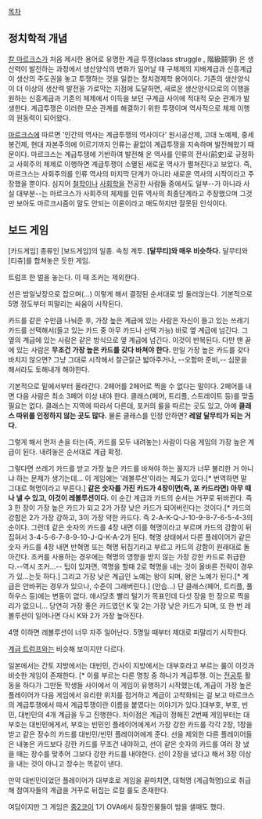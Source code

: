 [[목차]]

== 정치학적 개념 ==

[[칼 마르크스]]가 처음 제시한 용어로 유명한 계급 투쟁(class struggle , 階級鬪爭) 은 생산력이 발전하는 과정에서 생산양식의 변화가 일어날 때 구체제의 지배계급과 신흥계급이 생산의 주도권을 놓고 투쟁하는 것을 일컫는 정치경제학 용어이다. 기존의 생산양식이 더 이상의 생산력 발전을 가로막는 지점에 도달하면, 새로운 생산양식으로의 이행을 원하는 신흥계급과 기존의 체제에서 이득을 보던 구계급 사이에 적대적 모순 관계가 발생한다. 계급투쟁은 이러한 모순 관계를 해결하기 위한 투쟁이며 역사적으로 체제 이행의 원동력이 되어왔다.

[[마르크스]]에 따르면 '인간의 역사는 계급투쟁의 역사이다' 원시공산제, 고대 노예제, 중세 봉건제, 현대 자본주의에 이르기까지 인류는 끝없이 계급투쟁을 지속하며 발전해왔기 때문이다. 마르크스는 계급투쟁에 기반하여 발전해 온 역사를 인류의 전사(前史)로 규정하고 사회주의 체제로 이행하면 계급투쟁이 소멸된 새로운 역사가 펼쳐진다고 보았다. 즉, 마르크스는 사회주의를 인류 역사의 마지막 단계가 아니라 새로운 역사의 시작이라고 주장했을 뿐이다. 심지어 [[철학]]이나 [[사회학]]을 전공한 사람들 중에서도 일부--가 아니라 사실 대부분--는 마르크스가 사회주의 체제를 인류 역사의 최종단계라고 주장했으며 그것만 보아도 마르크시즘이 말도 안되는 이론이라고 매도하지만 잘못된 인식이다.


== 보드 게임 ==

[카드게임] 종류인 [보드게임]의 일종. 속칭 계투. '''[달무티]와 매우 비슷하다.''' 달무티와 [티츄]를 합쳐놓은 듯한 게임.

트럼프 한 벌을 놓는다. 이 때 조커는 제외한다.

선은 밤일낮장으로 잡으며(...) 이렇게 해서 결정된 순서대로 빙 둘러앉는다. 기본적으로 5명 정도부터 피말리는 싸움이 시작된다.

카드를 같은 수만큼 나눠준 후, 가장 높은 계급에 있는 사람은 자신이 들고 있는 쓰레기 카드를 선택해서(들고 있는 카드 중 아무 카드나 선택 가능) 바로 옆 계급에 넘긴다. 그 옆의 계급에 있는 사람은 같은 방식으로 옆 계급에 넘긴다. 이것이 반복된다. 다만 맨 끝에 있는 사람은 '''무조건 가장 높은 카드를 갖다 바쳐야 한다.''' 만일 가장 높은 카드를 갖다 바치지 않으면? 그냥 그대로 시작해서 잘근잘근 밟아주거나, --오함마 준비,-- 심문을 해서라도 토해내개 해야한다.

기본적으로 밑에서부터 올라간다. 2페어를 2페어로 찍을 수 없다는 말이다. 2페어를 내면 다음 사람은 최소 3페어 이상 내야 한다. 클래스(페어, 트리플, 스트레이트 등)를 맞출 필요는 없다. 클래스는 지역에 따라서 다른데, 포커의 룰을 따르는 곳도 있고, 아예 '''클래스 따위를 인정하지 않는 곳도 많다.''' 물론 클래스를 인정 안하면? '''레알 달무티가 되는 거다.'''

그렇게 해서 먼저 손을 터는(즉, 카드를 모두 내려놓는) 사람이 다음 게임의 가장 높은 계급이 된다. 내려놓은 순서대로 계급 확정.

그렇다면 쓰레기 카드를 받고 가장 높은 카드를 바쳐야 하는 꼴지가 너무 불리한 거 아니냐 하는 문제가 생기는데... 이 게임에는 '레볼루션'이라는 제도가 있다.[* 번역하면 말 그대로 혁명이라고 부른다.] '''같은 숫자를 가진 카드가 4장이면(즉, 포 카드라면) 아무 때나 낼 수 있고, 이것이 레볼루션이다.''' 이 순간 계급과 카드의 순서는 거꾸로 뒤바뀐다. 즉 3 한 장이 가장 높은 카드가 되고 2가 가장 낮은 카드가 되어버린다는 것이다.[* 카드의 강함은 2가 가장 강하고, 3이 가장 약한 카드다. 즉 2-A-K-Q-J-10-9-8-7-6-5-4-3의 순이다. 그런데 같은 숫자의 카드를 4장 내면 이를 혁명이라고 부르며 카드의 강함이 뒤집혀서 3-4-5-6-7-8-9-10-J-Q-K-A-2가 된다. 혁명 상태에서 다른 플레이어가 같은 숫자 카드를 4장 내면 반혁명 또는 혁명 뒤집기라고 부르고 카드의 강함이 원래대로 돌아간다. 조커를 사용하는 경우에는 혁명의 영향을 받지 않는 가장 강한 카드로 취급한다.--역시 조커...-- 팁이 있자면, 역명을 할때 2로 혁명을 내는 것이 올바른 전략이 경우가 있...는듯 하다.] 그리고 가장 낮은 계급인 노예는 왕이 되며, 왕은 노예가 된다.[* 계급은 안바뀌는 경우가 있으나, 수준이 그래버린다.] (안습...) 단 클래스(페어, 트리플, 풀 하우스 등)에는 변동이 없다. 애시당초 빨리 털기가 목표인데 다섯 장을 한 장으로 찍을 리가 없으니... 당연히 가장 좋은 카드였던 K 및 2는 가장 낮은 카드가 되며, 또 한 번 레볼루션이 일어나면 다시 K와 2가 가장 높아진다.

4명 이하면 레볼루션이 너무 자주 일어난다. 5명일 때부터 제대로 피말리기 시작한다.

[[계급 트럼프]]와는 비슷해 보이지만 다르다.

일본에서는 간토 지방에서는 대빈민, 간사이 지방에서는 대부호라고 부르는 룰이 이것과 비슷한 게임이 존재한다. [* 이를 부르는 다른 명칭 중 하나가 계급투쟁. 이는 [[전공투]] 활동을 하다가 그만둔 학생들 사이에서 이 게임이 유행하기 시작했는데, 계급이 가장 높은 플레이어가 다음 게임에서 유리한 위치를 점거하고 계급이 고착화되는 걸 보고 마르크스의 계급투쟁에서 따서 계급투쟁이란 이름을 붙였다는 이야기가 있다.]대부호, 부호, 빈민, 대빈민의 4개 계급을 두고 진행한다. 차이점은 계급이 정해진 2번째 게임부터는 대부호는 대빈민에게서, 부호는 빈민인 플레이어에게서 가장 강한 카드를 각각 2장, 1장을 받고 같은 장수의 카드를 대빈민/빈민 플레이어에게 준다. 선을 제외한 다른 플레이어들은 내놓은 카드보다 강한 카드를 무조건 내야하고, 선이 같은 숫자의 카드를 여러 장 냈을 때는 장수를 맞추어 그보다 강한 카드를 내야한다. 선이 2장을 냈다고 해서 3장 이상을 내는 것이 아니고 장수는 똑같이 낸다.

만약 대빈민이었던 플레이어가 대부호로 게임을 끝마치면, 대혁명 (계급혁명)으로 취급해 참여자들의 계급을 거꾸로 뒤집는 로컬 룰도 존재한다.

여담이지만 그 게임은 [[중2코이]] 1기 OVA에서 등장인물들이 밤을 샐때도 했다.
